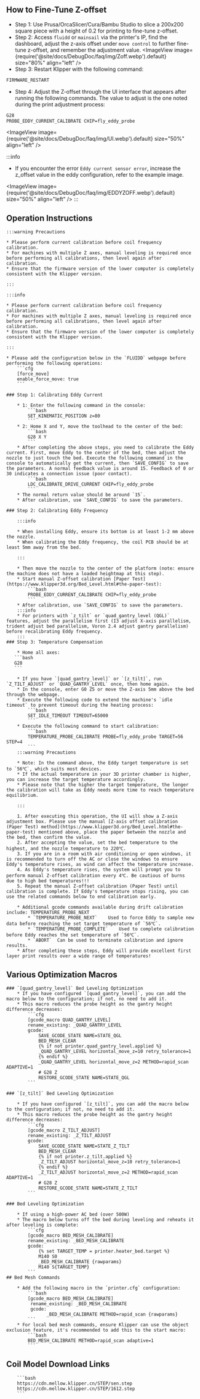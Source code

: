 ## How to Fine-Tune Z-offset
* Step 1: Use Prusa/OrcaSlicer/Cura/Bambu Studio to slice a 200x200 square piece with a height of 0.2 for printing to fine-tune z-offset.
* Step 2: Access `fluidd` or `mainsail` via the printer's IP, find the dashboard, adjust the z-axis offset under `move control` to further fine-tune z-offset, and remember the adjustment value.
<ImageView image={require('@site/docs/DebugDoc/faq/img/Zoff.webp').default} size="80%" align="left" />
* Step 3: Restart Klipper with the following command:
```bash
FIRMWARE_RESTART
```
* Step 4: Adjust the Z-offset through the UI interface that appears after running the following commands. The value to adjust is the one noted during the print adjustment process:
```bash
G28
PROBE_EDDY_CURRENT_CALIBRATE CHIP=fly_eddy_probe
```
<ImageView image={require('@site/docs/DebugDoc/faq/img/UI.webp').default} size="50%" align="left" />

:::info
* If you encounter the error `Eddy current sensor error`, increase the z_offset value in the eddy configuration, refer to the example image.

<ImageView image={require('@site/docs/DebugDoc/faq/img/EDDYZOFF.webp').default} size="50%" align="left" />
:::

## Operation Instructions

    :::warning Precautions

    * Please perform current calibration before coil frequency calibration.
    * For machines with multiple Z axes, manual leveling is required once before performing all calibrations, then level again after calibration.
    * Ensure that the firmware version of the lower computer is completely consistent with the Klipper version.

    :::

    :::info

    * Please perform current calibration before coil frequency calibration.
    * For machines with multiple Z axes, manual leveling is required once before performing all calibrations, then level again after calibration.
    * Ensure that the firmware version of the lower computer is completely consistent with the Klipper version.

    :::

    * Please add the configuration below in the `FLUIDD` webpage before performing the following operations:
        ```cfg
        [force_move]
        enable_force_move: true
        ```

    ### Step 1: Calibrating Eddy Current

        * 1: Enter the following command in the console:
            ```bash
            SET_KINEMATIC_POSITION z=80
            ```
        * 2: Home X and Y, move the toolhead to the center of the bed:
            ```bash
            G28 X Y
            ```
        * After completing the above steps, you need to calibrate the Eddy current. First, move Eddy to the center of the bed, then adjust the nozzle to just touch the bed. Execute the following command in the console to automatically get the current, then `SAVE_CONFIG` to save the parameters. A normal feedback value is around 15. Feedback of 0 or 30 indicates a connection issue (poor contact).
            ```bash
            LDC_CALIBRATE_DRIVE_CURRENT CHIP=fly_eddy_probe
            ```
        * The normal return value should be around `15`.
        * After calibration, use `SAVE_CONFIG` to save the parameters.

    ### Step 2: Calibrating Eddy Frequency

        :::info

        * When installing Eddy, ensure its bottom is at least 1-2 mm above the nozzle.
        * When calibrating the Eddy frequency, the coil PCB should be at least 5mm away from the bed.

        :::

        * Then move the nozzle to the center of the platform (note: ensure the machine does not have a loaded heightmap at this step).
        * Start manual Z-offset calibration [Paper Test](https://www.klipper3d.org/Bed_Level.html#the-paper-test):
            ```bash
            PROBE_EDDY_CURRENT_CALIBRATE CHIP=fly_eddy_probe
            ```
        * After calibration, use `SAVE_CONFIG` to save the parameters.
        :::info
        * For printers with `z_tilt` or `quad_gantry_level (QGL)` features, adjust the parallelism first (I3 adjust X-axis parallelism, trident adjust bed parallelism, Voron 2.4 adjust gantry parallelism) before recalibrating Eddy frequency.
        :::
    ### Step 3: Temperature Compensation

        * Home all axes:
       ```bash
       G28
       ```

        * If you have `[quad_gantry_level]` or `[z_tilt]`, run `Z_TILT_ADJUST` or `QUAD_GANTRY_LEVEL` once, then home again.
        * In the console, enter G0 Z5 or move the Z-axis 5mm above the bed through the webpage.
        * Execute the following code to extend the machine's `idle timeout` to prevent timeout during the heating process:
            ```bash
            SET_IDLE_TIMEOUT TIMEOUT=65000
            ```
        * Execute the following command to start calibration:
            ```bash
            TEMPERATURE_PROBE_CALIBRATE PROBE=fly_eddy_probe TARGET=56 STEP=4
            ```
        :::warning Precautions

        * Note: In the command above, the Eddy target temperature is set to `56℃`, which suits most devices.
        * If the actual temperature in your 3D printer chamber is higher, you can increase the target temperature accordingly.
        * Please note that the higher the target temperature, the longer the calibration will take as Eddy needs more time to reach temperature equilibrium.

        :::
    
        1. After executing this operation, the UI will show a Z-axis adjustment box. Please use the manual [Z-axis offset calibration (Paper Test) method](https://www.klipper3d.org/Bed_Level.html#the-paper-test) mentioned above, place the paper between the nozzle and the bed, then confirm the value.
        2. After accepting the value, set the bed temperature to the highest, and the nozzle temperature to 220℃.
        3. If you are in a room with air conditioning or open windows, it is recommended to turn off the AC or close the windows to ensure Eddy's temperature rises, as wind can affect the temperature increase.
        4. As Eddy's temperature rises, the system will prompt you to perform manual Z-offset calibration every 4℃. Be cautious of burns due to high bed temperatures!!!
        5. Repeat the manual Z-offset calibration (Paper Test) until calibration is complete. If Eddy's temperature stops rising, you can use the related commands below to end calibration early.
        
        * Additional gcode commands available during drift calibration include: TEMPERATURE_PROBE_NEXT
            * `TEMPERATURE_PROBE_NEXT`    Used to force Eddy to sample new data before reaching the set target temperature of `56℃`.
            * `TEMPERATURE_PROBE_COMPLETE`    Used to complete calibration before Eddy reaches the set temperature of `56℃`.
            * `ABORT`  Can be used to terminate calibration and ignore results.
        * After completing these steps, Eddy will provide excellent first layer print results over a wide range of temperatures!
## Various Optimization Macros

    ### `[quad_gantry_level]` Bed Leveling Optimization
        * If you have configured `[quad_gantry_level]`, you can add the macro below to the configuration; if not, no need to add it.
        * This macro reduces the probe height as the gantry height difference decreases:
            ```cfg
            [gcode_macro QUAD_GANTRY_LEVEL]
            rename_existing: _QUAD_GANTRY_LEVEL
            gcode:
                SAVE_GCODE_STATE NAME=STATE_QGL
                BED_MESH_CLEAR
                {% if not printer.quad_gantry_level.applied %}
                _QUAD_GANTRY_LEVEL horizontal_move_z=10 retry_tolerance=1
                {% endif %}
                _QUAD_GANTRY_LEVEL horizontal_move_z=2 METHOD=rapid_scan ADAPTIVE=1
                # G28 Z
                RESTORE_GCODE_STATE NAME=STATE_QGL
            ```

    ### `[z_tilt]` Bed Leveling Optimization

        * If you have configured `[z_tilt]`, you can add the macro below to the configuration; if not, no need to add it.
        * This macro reduces the probe height as the gantry height difference decreases:
            ```cfg
            [gcode_macro Z_TILT_ADJUST]
            rename_existing: _Z_TILT_ADJUST
            gcode:
                SAVE_GCODE_STATE NAME=STATE_Z_TILT
                BED_MESH_CLEAR
                {% if not printer.z_tilt.applied %}
                _Z_TILT_ADJUST horizontal_move_z=10 retry_tolerance=1
                {% endif %}
                _Z_TILT_ADJUST horizontal_move_z=2 METHOD=rapid_scan ADAPTIVE=1
                # G28 Z
                RESTORE_GCODE_STATE NAME=STATE_Z_TILT
            ```

    ### Bed Leveling Optimization

        * If using a high-power AC bed (over 500W)
        * The macro below turns off the bed during leveling and reheats it after leveling is complete:
            ```cfg
            [gcode_macro BED_MESH_CALIBRATE]
            rename_existing: _BED_MESH_CALIBRATE
            gcode:
                {% set TARGET_TEMP = printer.heater_bed.target %}
                M140 S0
                _BED_MESH_CALIBRATE {rawparams}
                M140 S{TARGET_TEMP}
            ```
    ## Bed Mesh Commands
    
        * Add the following macro in the `printer.cfg` configuration:
            ```bash
            [gcode_macro BED_MESH_CALIBRATE]
             rename_existing: _BED_MESH_CALIBRATE
             gcode: 
                   _BED_MESH_CALIBRATE METHOD=rapid_scan {rawparams}
            ```
        * For local bed mesh commands, ensure Klipper can use the object exclusion feature, it's recommended to add this to the start macro:
            ```bash
            BED_MESH_CALIBRATE METHOD=rapid_scan adaptive=1 
            ```

## Coil Model Download Links

        ```bash
        https://cdn.mellow.klipper.cn/STEP/sen.step
        https://cdn.mellow.klipper.cn/STEP/1612.step
        ```